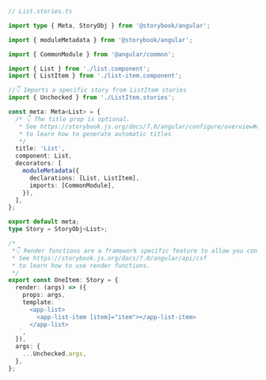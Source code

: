 ```ts
// List.stories.ts

import type { Meta, StoryObj } from '@storybook/angular';

import { moduleMetadata } from '@storybook/angular';

import { CommonModule } from '@angular/common';

import { List } from './list.component';
import { ListItem } from './list-item.component';

//👇 Imports a specific story from ListItem stories
import { Unchecked } from './ListItem.stories';

const meta: Meta<List> = {
  /* 👇 The title prop is optional.
   * See https://storybook.js.org/docs/7.0/angular/configure/overview#configure-story-loading
   * to learn how to generate automatic titles
   */
  title: 'List',
  component: List,
  decorators: [
    moduleMetadata({
      declarations: [List, ListItem],
      imports: [CommonModule],
    }),
  ],
};

export default meta;
type Story = StoryObj<List>;

/*
 *👇 Render functions are a framework specific feature to allow you control on how the component renders.
 * See https://storybook.js.org/docs/7.0/angular/api/csf
 * to learn how to use render functions.
 */
export const OneItem: Story = {
  render: (args) => ({
    props: args,
    template: `
      <app-list>
        <app-list-item [item]="item"></app-list-item>
      </app-list>
   `,
  }),
  args: {
    ...Unchecked.args,
  },
};
```
